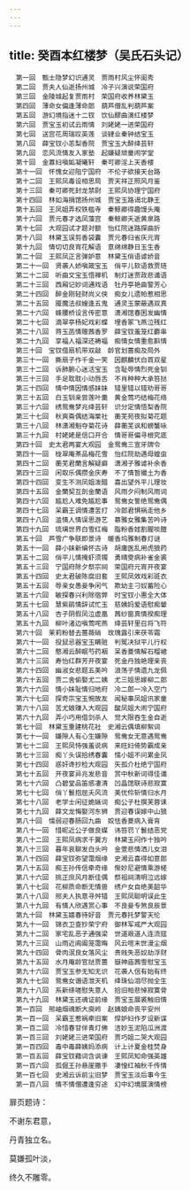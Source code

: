 ```yaml
---
---
---
```

title: 癸酉本红楼梦（吴氏石头记）
---


```
　第一回　甄士隐梦幻识通灵　贾雨村风尘怀闺秀
　第二回　贾夫人仙逝扬州城　冷子兴演说荣国府
　第三回　金陵城起复贾雨村　荣国府收养林黛玉
　第四回　薄命女偏逢薄命郎　葫芦僧乱判葫芦案
　第五回　游幻境指迷十二钗　饮仙醪曲演红楼梦
　第六回　贾宝玉初试云雨情　刘姥姥一进荣国府
　第七回　送宫花周瑞叹英莲　谈肄业秦钟结宝玉
　第八回　薛宝钗小恙梨香院　贾宝玉大醉绛芸轩
　第九回　恋风流情友入家塾　起嫌疑顽童闹学堂
　第十回　金寡妇嗔姤凝曦轩　秦可卿淫上天香楼
　第十一回　怀愧女迎阻宁国府　不伦子欲接天台路
　第十二回　王熙凤毒设相思局　贾天祥正照风月鉴
　第十三回　秦可卿死封龙禁尉　王熙凤协理宁国府
　第十四回　林如海捐馆扬州城　贾宝玉路谒北静王
　第十五回　王凤姐弄权铁槛寺　秦鲸卿得趣馒头庵
　第十六回　贾元春才选凤藻宫　秦鲸卿夭逝黄泉路
　第十七回　大观园试才题对额　怡红院迷路探曲折
　第十八回　林黛玉误剪香袋囊　贾元春归省庆元宵
　第十九回　情切切良宵花解语　意绵绵静日玉生香
　第二十回　王熙凤正言弹妒意　林黛玉俏语谑娇音
　第二十一回　贤袭人娇嗔箴宝玉　俏平儿软语救贾琏
　第二十二回　听曲文宝玉悟禅机　制灯迷贾政悲谶语
　第二十三回　西厢记妙词通戏语　牡丹亭艳曲警芳心
　第二十四回　醉金刚轻财尚义侠　痴女儿遗帕惹相思
　第二十五回　魇魔法叔嫂逢五鬼　通灵玉蒙蔽遇双真
　第二十六回　蜂腰桥设言传密意　潇湘馆春困发幽情
　第二十七回　滴翠亭杨妃戏彩蝶　埋香冢飞燕泣残红
　第二十八回　蒋玉菡情赠茜香罗　薛宝钗羞笼红麝串
　第二十九回　享福人福深还祷福　痴情女情重愈斟情
　第三十回　宝钗借扇机带双敲　龄官划蔷痴及局外
　第三十一回　撕扇子作千金一笑　因麒麟伏白首双星
　第三十二回　诉肺腑心迷活宝玉　含耻辱情烈死金钏
　第三十三回　手足耽耽小动唇舌　不肖种种大承笞挞
　第三十四回　情中情因情感妹妹　错里错以错劝哥哥
　第三十五回　白玉钏亲尝莲叶羹　黄金莺巧结梅花络
　第三十六回　绣鸳鸯梦兆绛芸轩　识分定情悟梨香院
　第三十七回　秋爽斋偶结海棠社　蘅芜苑夜拟菊花题
　第三十八回　林潇湘魁夺菊花诗　薛蘅芜讽和螃蟹咏
　第三十九回　村姥姥是信口开合　情哥哥偏寻根究底
　第四十回　史太君两宴大观园　金鸳鸯三宣牙牌令
　第四十一回　栊翠庵茶品梅花雪　怡红院劫遇母蝗虫
　第四十二回　蘅芜君蘭言解疑癖　潇湘子雅谑补余香
　第四十三回　闲取乐偶攒金庆寿　不了情暂撮土为香
　第四十四回　变生不测凤姐泼醋　喜出望外平儿理妆
　第四十五回　金蘭契互剖金蘭语　风雨夕闷制风雨词
　第四十六回　尴尬人难免尴尬事　鸳鸯女誓绝鸳鸯偶
　第四十七回　呆霸王调情遭苦打　冷郎君惧祸走他乡
　第四十八回　滥情人情误思游艺　慕雅女雅集苦吟诗
　第四十九回　琉璃世界白雪红梅　脂粉香娃割腥啖膻
　第五十回　芦雪广争联即景诗　暖香坞雅制春灯谜
　第五十一回　薛小妹新编怀古诗　胡庸医乱用虎狼药
　第五十二回　俏平儿情掩虾须镯　勇晴雯病补雀金裘
　第五十三回　宁国府除夕祭宗祠　荣国府元宵开夜宴
　第五十四回　史太君破陈腐旧套　王熙凤效戏彩斑衣
　第五十五回　辱亲女愚妾争闲气　欺幼主刁奴蓄险心
　第五十六回　敏探春兴利除宿弊　时宝钗小惠全大体
　第五十七回　慧紫鹃情辞试忙玉　慈姨妈爱语慰痴颦
　第五十八回　杏子阴假凤泣虚凰　茜纱窗真情揆痴理
　第五十九回　柳叶渚边嗔莺咤燕　绛芸轩里召将飞符
　第六十回　茉莉粉替去蔷薇硝　玫瑰露引来茯苓霜
　第六十一回　投鼠忌器宝玉瞒赃　判冤决狱平儿行权
　第六十二回　憨湘云醉眠芍药裀　呆香菱情解石榴裙
　第六十三回　寿怡红群芳开夜宴　死金丹独艳理亲丧
　第六十四回　幽淑女悲题五美吟　浪荡子情遗九龙佩
　第六十五回　贾二舍偷娶尤二姨　尤三姐思嫁柳二郎
　第六十六回　情小妹耻情归地府　冷二郎一冷入空门
　第六十七回　探奇宗宝玉惋故友　闻秘事凤姐讯家童
　第六十八回　苦尤娘赚入大观园　酸凤姐大闹宁国府
　第六十九回　弄小巧用借剑杀人　觉大限吞生金自逝
　第七十回　林黛玉重建桃花社　史湘云偶填柳絮词
　第七十一回　嫌隙人有心生嫌隙　鸳鸯女无意遇鸳鸯
　第七十二回　王熙凤恃强羞说病　来旺妇倚势霸成亲
　第七十三回　痴丫头误拾绣春囊　懦小姐不问累金凤
　第七十四回　惑奸谗抄检大观园　矢孤介杜绝宁国府
　第七十五回　开夜宴异兆发悲音　赏中秋新词得佳谶
　第七十六回　凸碧堂品笛感凄清　凹晶馆联诗悲寂寞
　第七十七回　俏丫鬟抱屈夭风流　美优伶斩情归水月
　第七十八回　老学士闲征姽婳词　痴公子杜撰芙蓉诔
　第七十九回　薛文龙悔娶河东狮　贾迎春误嫁中山狼
　第八十回　懦弱迎春肠回九曲　姣怯香菱病入膏肓
　第八十一回　惜昵近公子做良媒　讳笞罚丫鬟结恶党
　第八十二回　王熙凤病求千翼方　林黛玉闷作十独吟
　第八十三回　暮年哀聊发白头吟　金萱悲情洒儿女泪
　第八十四回　薛宝钗弥望霭烟缘　史湘云喜得如意郎
　第八十五回　痴王孙传信牵奇缘　惭妙尼避情乘游槎
　第八十六回　挑正庶风月断佳偶　祭祖祠清明泣远嫁
　第八十七回　花柳质命断无情兽　绣户女自绝美韶华
　第八十八回　邢夫人执意寻舛错　王熙凤聪明误此生
　第八十九回　有情人欣遇赏心事　不良妾专煞良辰景
　第九十回　林黛玉嬉春待好音　贾元春托梦警天伦
　第九十一回　锦衣卫查抄荣宁府　御林军戒严大观园
　第九十二回　家宅乱恶子通强梁　世道艰道人连流寇
　第九十三回　山雨近阊阖笼霭晦　风云喧末世漫尘烟
　第九十四回　骨肉泯良女落风尘　贵贱失恶奴劫浮财
　第九十五回　水月庵龄官挞贾蔷　嶽神庙茜雪慰宝玉
　第九十六回　贾宝玉参无知无识　花袭人信有始有终
　第九十七回　鸳鸯女谮语泄天机　绛珠仙泪尽抛全生
　第九十八回　系新绦嗟慰失意人　拾旧帕悲悼寂寞骨
　第九十九回　林黛玉还魂证前缘　贾宝玉展裘触旧情
　第一百回　邢岫烟魂断大庾岭　赵姨娘命丧平安州
　第一百一回　呆霸王惹祸牵旧案　悍妒妇作歹设新谋
　第一百二回　冷惜春甘伴青灯佛　洁妙玉泥陷瓜洲渡
　第一百三回　刘姥姥三进荣国府　贾巧姐二哭大观园
　第一百四回　毒中毒薛姨妈添病　计上计夏金桂焚身
　第一百五回　薛宝钗藉词含讽谏　王熙凤知命强英雄
　第一百六回　孤倔王孙悬崖撒手　凄惶红袖秋千传情
　第一百七回　史湘云诉前尘旧梦　贾宝玉淡后事今生
　第一百八回　情不情僧遭逢穷途　幻中幻境展演情榜
```


扉页题诗：

不谢东君意，

丹青独立名。

莫嫌孤叶淡，

终久不雕零。